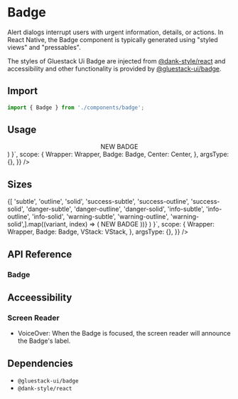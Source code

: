 
<Meta title="components/Badge" />



# Badge

Alert dialogs interrupt users with urgent information, details, or actions.
In React Native, the Badge component is typically generated using "styled views" and "pressables".

The styles of Gluestack Ui Badge are injected from [@dank-style/react]('https://www.npmjs.com/package/@dank-style/react') and accessibility and other functionality is provided by [@gluestack-ui/badge]('https://www.npmjs.com/package/@gluestack-ui/badge').

## Import

```jsx
import { Badge } from './components/badge';
```

## Usage

<AppProvider>
  <CodePreview
    showComponentRenderer={true}
    showArgsController={false}
    metaData={{
      code: ` 
      function App () {
        return(
          <Wrapper>
            <Center>
              <Badge variant="subtle">
                <Badge.Text>NEW BADGE</Badge.Text>
                <Badge.Icon sx={{ pl: 4 }}></Badge.Icon>
              </Badge>
            </Center>
          </Wrapper>
          )
    }`,
      scope: {
        Wrapper: Wrapper,
        Badge: Badge,
        Center: Center,
      },
      argsType: {},
    }}
  />
</AppProvider>

<br />

## Sizes

<AppProvider>
  <CodePreview
    showComponentRenderer={true}
    showArgsController={false}
    metaData={{
      code: ` 
      function App () {
   return(
     <Wrapper>
      <VStack space="md" alignItems="center">
        {[  'subtle',
        'outline',
        'solid',
        'success-subtle',
        'success-outline',
        'success-solid',
        'danger-subtle',
        'danger-outline',
        'danger-solid',
        'info-subtle',
        'info-outline',
        'info-solid',
        'warning-subtle',
        'warning-outline',
        'warning-solid',].map((variant, index) => (
          <Badge variant={variant}>
                <Badge.Text>NEW BADGE</Badge.Text>
                <Badge.Icon sx={{ pl: 4 }}></Badge.Icon>
          </Badge>
        ))}
      </VStack>
    </Wrapper>
    )
    }`,
      scope: {
        Wrapper: Wrapper,
        Badge: Badge,
        VStack: VStack,
      },
      argsType: {},
    }}
  />
</AppProvider>

<br />

## API Reference

### Badge

## Acceessibility

### Screen Reader

- VoiceOver: When the Badge is focused, the screen reader will announce the Badge's label.

## Dependencies

- `@gluestack-ui/badge`
- `@dank-style/react`
